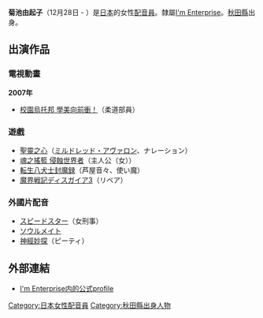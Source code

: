 {{unreferenced|time=2011-01-29T14:16:59+00:00}}
{{Japanese|japanese=菊池 由起子|kana=きくち ゆきこ|romaji=Kikuchi Yukiko}}

'''菊池由起子'''（12月28日 - ）是[[日本|日本]]的女性[[配音員|配音員]]。隸屬[[I'm_Enterprise|I'm Enterprise]]。[[秋田縣|秋田縣]]出身。

== 出演作品 ==
=== 電視動畫 ===
'''2007年'''　
* [[校園烏托邦_學美向前衝！|校園烏托邦 學美向前衝！]]（柔道部員）

=== 遊戲 ===
* [[聖靈之心|聖靈之心]]（[[ミルドレッド・アヴァロン|ミルドレッド・アヴァロン]]、ナレーション）
* [[魂之搖籃_侵蝕世界者|魂之搖籃 侵蝕世界者]]（主人公（女））
* [[転生八犬士封魔録|転生八犬士封魔録]]（芦屋音々、使い魔）
* [[魔界戦記ディスガイア3|魔界戦記ディスガイア3]]（リベア）

=== 外國片配音 ===
* [[スピードスター|スピードスター]]（女刑事）
* [[ソウルメイト_(テレビドラマ)|ソウルメイト]]
* [[神經妙探|神經妙探]]（ピーティ）

== 外部連結 ==
* [https://archive.today/20130501131304/http://www.imenterprise.jp/data.php?id=11&sid=f23a74a7c763beac671796ce665e31cd I'm Enterprise内的公式profile]{{ja}}

{{I'm Enterprise|voicercate=1}}
{{Voice-actor-stub}}
{{DEFAULTSORT:Kikuchi Yukiko}}
[[Category:日本女性配音員|Category:日本女性配音員]]
[[Category:秋田縣出身人物|Category:秋田縣出身人物]]